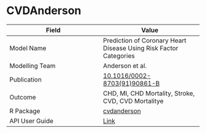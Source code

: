 # CVDAnderson

| Field         | Value         |
| ------------- |-------------- |
| Model Name    | Prediction of Coronary Heart Disease Using Risk Factor Categories |
| Modelling Team| Anderson et al.|
| Publication   | [10.1016/0002-8703(91)90861-B](https://doi.org/10.1016/0002-8703(91)90861-B)|
| Outcome       | CHD, MI, CHD Mortality, Stroke, CVD, CVD Mortalitye |
| R Package     | [cvdanderson](https://github.com/resplab/cvdanderson)|
| API User Guide| [Link](https://resplab.github.io/prismguide/api-users-guide.html#cvdanderson-api)          |
